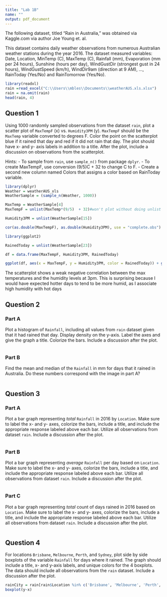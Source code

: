 ---
title: "Lab 1B"
name: ""
output: pdf_document
---

The following dataset, titled "Rain in Australia," was obtained via Kaggle.com via author Joe Young et. al.

This dataset contains daily weather observations from numerous Australian weather stations during the year 2016.  The dataset measured variables: Date, Location, MinTemp (C), MaxTemp (C), Rainfall (mm), Evaporation (mm per 24 hours), Sunshine (hours per day), WindGustDir (strongest gust in 24 hours), WindGustSpeed (km/h), WindDir9am (direction at 9 AM), ..., RainToday (Yes/No) and RainTomorrow (Yes/No).

```{r}
library(readxl)
rain =read_excel("C:\\Users\\mbles\\Documents\\weatherAUS.xls.xlsx")
rain = na.omit(rain)
head(rain, 4)
```



## Question 1
Using 1000 randomly sampled observations from the dataset `rain`, plot a scatter plot of `MaxTempF` (x) vs. `Humidity3PM` (y).  `MaxTempF` should be the `MaxTemp` variable converted to degrees F.  Color the point on the scatterplot blue if it rained that day and red if it did not rain that day.  The plot should have x- and y- axis labels in addition to a title.  After the plot, include a discussion on observations from the scatterplot.

Hints:
- To sample from `rain`, use `sample_n()` from package `dplyr`.
- To create MaxTempF, use conversion (9/5)C + 32 to change C to F.
- Create a second new column named Colors that assigns a color based on RainToday variable.

```{r}
library(dplyr)
Weather = weatherAUS_xls
WeatherSample = (sample_n(Weather, 1000))

MaxTemp = WeatherSample[4]
MaxTempF = unlist(MaxTemp*(9/5)  + 32)#won't plot without doing unlist

Humidity3PM = unlist(WeatherSample[15])

cor(as.double(MaxTempF), as.double(Humidity3PM), use = "complete.obs")

library(ggplot2)

RainedToday = unlist(WeatherSample[23])

df = data.frame(MaxTempF, Humidity3PM, RainedToday)

ggplot(df, aes(x = MaxTempF, y = Humidity3PM, color = RainedToday)) + geom_point() + scale_color_manual(values = c("Yes" = "Blue", "No" = "Red")) + labs(title = "Max Daily Temp vs Afternoon Humidity")  
```
The scatterplot shows a weak negative correlation between the max temperatures and the humidity levels at 3pm.  This is surprising because I would have expected hotter days to tend to be more humid, as I associate high humidity with hot days



## Question 2

### Part A
Plot a histogram of `Rainfall`, including all values from `rain` dataset given that it had rained that day.  Display density on the y-axis.  Label the axes and give the graph a title.  Colorize the bars.  Include a discussion after the plot.

```{r}

```


### Part B
Find the mean and median of the `Rainfall` in mm for days that it rained in Australia.  Do these numbers correspond with the image in part A?

```{r}

```



## Question 3

### Part A
Plot a bar graph representing *total* `Rainfall` in 2016 by `Location`.  Make sure to label the x- and y- axes, colorize the bars, include a title, and include the appropriate response labeled above each bar.  Utilize all observations from dataset `rain`. Include a discussion after the plot.

```{r}

```


### Part B
Plot a bar graph representing *average* `Rainfall` per day based on `Location`.  Make sure to label the x- and y- axes, colorize the bars, include a title, and include the appropriate response labeled above each bar.  Utilize all observations from dataset `rain`. Include a discussion after the plot.

```{r}

```


### Part C
Plot a bar graph representing *total* count of days rained in 2016 based on `Location`.  Make sure to label the x- and y- axes, colorize the bars, include a title, and include the appropriate response labeled above each bar.  Utilize all observations from dataset `rain`. Include a discussion after the plot.

```{r}

```



## Question 4

For locations `Brisbane`, `Melbourne`, `Perth`, and `Sydney`, plot side by side boxplots of the variable `Rainfall` for days where it rained.  The graph should include a title, x- and y-axis labels, and unique colors for the 4 boxplots.  The data should include all observations from the `rain` dataset.  Include a discussion after the plot.

```{r}
rainCity = rain[rain$Location %in% c('Brisbane', 'Melbourne', 'Perth', 'Sydney'), ]
boxplot(y~x)
```
